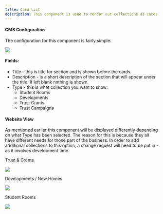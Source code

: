```yaml
---
title: Card List
description: This component is used to render out collections as cards. The design of these changes based on the collection.
---
```


#### CMS Configuration

The configuration for this component is fairly simple.

<img src='https://files.gitbook.com/v0/b/gitbook-x-prod.appspot.com/o/spaces%2Fqq1gvL7j0PwJkFX9MJae%2Fuploads%2F4nEKd2W3tiGnuIm6Nv7D%2Fcard-list-cms.JPG?alt=media&token=b1ef2fc0-9b9e-4feb-9846-7ec96d14f71a' />

#### Fields:
- Title - this is title for section and is shown before the cards
- Description - is a short description of the section that will appear under the title. If left blank nothing is shown.
- Type - this is what collection you want to show:
    - Student Rooms
    - Developments
    - Trust Grants
    - Trust Campaigns

#### Website View

As mentioned earlier this component will be displayed differently depending on what Type has been selected. The reason for this is because they all have different needs for those part of the business. In order to add additional collections to this option, a change request will need to be put in - as it involves development time.

Trust & Grants

<img src='https://files.gitbook.com/v0/b/gitbook-x-prod.appspot.com/o/spaces%2Fqq1gvL7j0PwJkFX9MJae%2Fuploads%2F2GnuZCt3qSJUxKTuvR46%2Fcard-list-web-trust.JPG?alt=media&token=a778eb40-3f0e-4db4-99a7-bdca9b7ce6bd' />

Developments / New Homes

<img src='https://files.gitbook.com/v0/b/gitbook-x-prod.appspot.com/o/spaces%2Fqq1gvL7j0PwJkFX9MJae%2Fuploads%2FmNfFBao6ooCL52UBU1Fa%2Fcard-list-web-newhomes.JPG?alt=media&token=32f79a02-a377-44ca-9307-ca8aeb64a33d' />

Student Rooms

<img src='https://files.gitbook.com/v0/b/gitbook-x-prod.appspot.com/o/spaces%2Fqq1gvL7j0PwJkFX9MJae%2Fuploads%2FAJLC7oMQbhbBswdrZZwb%2Fcard-list-web-student.JPG?alt=media&token=ac7f85f7-5e5d-4bb0-8b0b-a0259928e030' />
